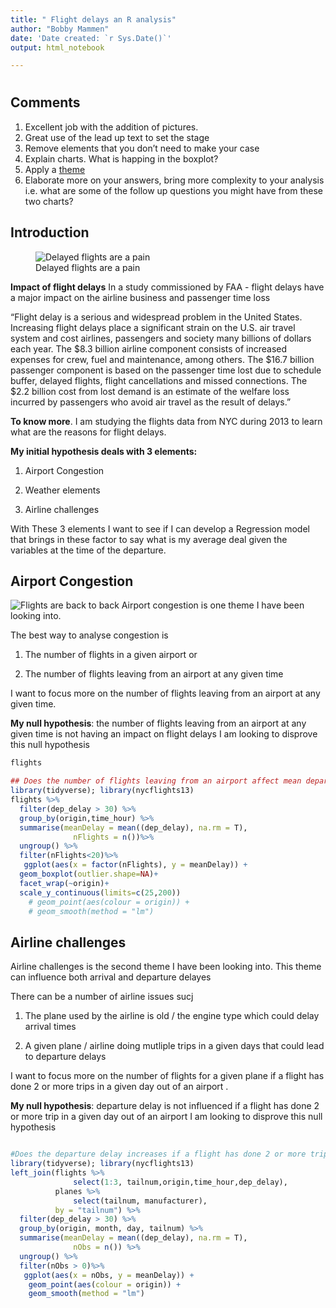 ```yaml
---
title: " Flight delays an R analysis"
author: "Bobby Mammen"
date: 'Date created: `r Sys.Date()`'
output: html_notebook

---
```



# {.tabset .tabset-fade .tabset-pills}

## Comments
1. Excellent job with the addition of pictures.
2. Great use of the lead up text to set the stage
3. Remove elements that you don't need to make your case
4. Explain charts. What is happing in the boxplot?
5. Apply a [theme](https://bookdown.org/yihui/rmarkdown/html-document.html#appearance-and-style)
6. Elaborate more on your answers, bring more complexity to your analysis i.e. what are some of the follow up questions you might have from these two charts?

## Introduction

![Delayed flights are a pain](Flight Delays.jpg)

**Impact of flight delays**
In a study commissioned by FAA - flight delays have a major impact on the airline business and passenger time loss

"Flight delay is a serious and widespread problem in the United States. Increasing flight delays place a significant strain on the U.S. air travel system and cost airlines,    passengers and society many billions of dollars each year. The $8.3 billion airline component consists of increased expenses for crew, fuel and maintenance, among others. The $16.7 billion passenger component is based on the passenger time lost due to schedule buffer, delayed flights, flight cancellations and missed connections. The $2.2 billion cost from lost demand is an estimate of the welfare loss incurred by passengers who avoid air travel as the result of delays."

**To know more**.
I am studying the flights data from NYC during 2013 to learn what are the reasons for flight delays. 

**My initial hypothesis deals with 3 elements:**

1. Airport Congestion 

2. Weather elements 

3. Airline challenges 

With These 3 elements I want to see if I can develop a Regression model that brings in these factor to say what is my average deal given the variables at the time of the departure. 

## Airport Congestion
![Flights are back to back](Airport Congestion.jpg)
Airport congestion is one theme I have been looking into.

The best way to analyse congestion is 

1. The number of flights in a given airport or 

2. The number of flights leaving from an airport at any given time

I want to focus more on the number of flights leaving from an airport at any given time.


**My null hypothesis**:  the number of flights leaving from an airport at any given time is not having an impact on flight delays
I am looking to disprove this null hypothesis
```r
flights
```


```r
## Does the number of flights leaving from an airport affect mean departure delay
library(tidyverse); library(nycflights13)
flights %>% 
  filter(dep_delay > 30) %>%
  group_by(origin,time_hour) %>% 
  summarise(meanDelay = mean((dep_delay), na.rm = T),
              nFlights = n())%>% 
  ungroup() %>% 
  filter(nFlights<20)%>%
   ggplot(aes(x = factor(nFlights), y = meanDelay)) +
  geom_boxplot(outlier.shape=NA)+
  facet_wrap(~origin)+
  scale_y_continuous(limits=c(25,200))
    # geom_point(aes(colour = origin)) +
    # geom_smooth(method = "lm")


```

## Airline challenges
Airline challenges is the second theme I have been looking into. This theme can influence both arrival and departure delayes

There can be a number of airline issues sucj

1. The plane used by the airline is old / the engine type which could delay arrival times

2. A given plane / airline doing mutliple trips in a given days that could lead to departure delays


I want to focus more on the number of flights for a given plane if a flight has done 2 or more trips in a given day out of an airport .


**My null hypothesis**:  departure delay is not influenced if a flight has done 2 or more trip in a given day out of an airport
I am looking to disprove this null hypothesis

```r

```


```r
#Does the departure delay increases if a flight has done 2 or more trip in a given day out of an airport
library(tidyverse); library(nycflights13)
left_join(flights %>% 
              select(1:3, tailnum,origin,time_hour,dep_delay), 
          planes %>%
              select(tailnum, manufacturer), 
          by = "tailnum") %>% 
  filter(dep_delay > 30) %>% 
  group_by(origin, month, day, tailnum) %>% 
  summarise(meanDelay = mean((dep_delay), na.rm = T),
              nObs = n()) %>% 
  ungroup() %>% 
  filter(nObs > 0)%>% 
   ggplot(aes(x = nObs, y = meanDelay)) +
    geom_point(aes(colour = origin)) +
    geom_smooth(method = "lm")

 
```
